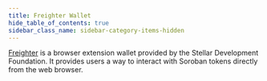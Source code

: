 ```yaml
---
title: Freighter Wallet
hide_table_of_contents: true
sidebar_class_name: sidebar-category-items-hidden
---
```


[Freighter](https://www.freighter.app/) is a browser extension wallet provided by the Stellar Development Foundation. It provides users a way to interact with Soroban tokens directly from the web browser.
